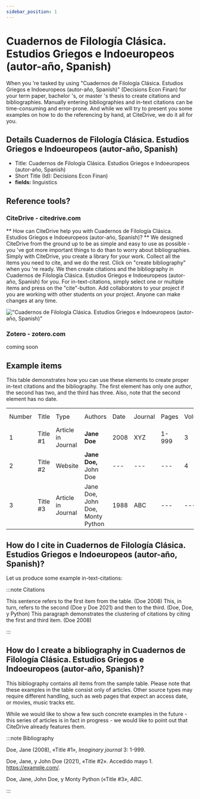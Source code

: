 ```yaml
---
sidebar_position: 1
---
```


# Cuadernos de Filología Clásica. Estudios Griegos e Indoeuropeos (autor-año, Spanish)

When you 're tasked by using "Cuadernos de Filología Clásica. Estudios Griegos e Indoeuropeos (autor-año, Spanish)" (Decisions Econ Finan) for your term paper, bachelor 's, or master 's thesis to create citations and bibliographies.
Manually entering bibliographies and in-text citations can be time-consuming and error-prone. And while we will try to present you some examples on how to do the referencing by hand, at CiteDrive, we do it all for you.

## Details  Cuadernos de Filología Clásica. Estudios Griegos e Indoeuropeos (autor-año, Spanish)
* Title: Cuadernos de Filología Clásica. Estudios Griegos e Indoeuropeos (autor-año, Spanish)
* Short Title (Id): Decisions Econ Finan)
* **fields:** linguistics

## Reference tools?
### CiteDrive - citedrive.com
** How can CiteDrive help you with Cuadernos de Filología Clásica. Estudios Griegos e Indoeuropeos (autor-año, Spanish)? **
We designed CiteDrive from the ground up to be as simple and easy to use as possible - you 've got more important things to do than to worry about bibliographies. Simply with CiteDrive, you create a library for your work. Collect all the items you need to cite, and we do the rest. Click on "create bibliography" when you 're ready. We then create citations and the bibliography in Cuadernos de Filología Clásica. Estudios Griegos e Indoeuropeos (autor-año, Spanish) for you. For in-text-citations, simply select one or multiple items and press on the "cite"-button. Add collaborators to your project if you are working with other students on your project. Anyone can make changes at any time.


!["Cuadernos de Filología Clásica. Estudios Griegos e Indoeuropeos (autor-año, Spanish)"](images/cuadernos-de-filologia-clasica-estudios-griegos-e-indoeuropeos-autorano-spanish.svg "Choose Cuadernos de Filología Clásica. Estudios Griegos e Indoeuropeos (autor-año, Spanish) in the CiteDrive App")

### Zotero - zotero.com

coming soon

## Example items

This table demonstrates how you can use these elements to create proper in-text citations and the bibliography. The first element has only one author, the second has two, and the third has three. Also, note that the second element has no date.


<table>
  <tr>
   <td>Number
   </td>
   <td>Title
   </td>
   <td>Type
   </td>
   <td>Authors
   </td>
   <td>Date
   </td>
   <td>Journal
   </td>
   <td>Pages
   </td>
   <td>Volume
   </td>
   <td>Issue
   </td>
   <td>Access Date
   </td>
  </tr>
  <tr>
   <td>1
   </td>
   <td>Title #1
   </td>
   <td>Article in Journal
   </td>
   <td><strong>Jane Doe</strong>
   </td>
   <td>2008
   </td>
   <td>XYZ
   </td>
   <td>1-999
   </td>
   <td>3
   </td>
   <td>2
   </td>
   <td>--
   </td>
  </tr>
  <tr>
   <td>
2
   </td>
   <td>Title #2
   </td>
   <td>Website
   </td>
   <td><strong>Jane Doe, </strong>John Doe
   </td>
   <td>---
   </td>
   <td>---
   </td>
   <td>---
   </td>
   <td>4
   </td>
   <td>---
   </td>
   <td>2020-05-01
   </td>
  </tr>
  <tr>
   <td>3
   </td>
   <td>Title #3
   </td>
   <td>Article in Journal
   </td>
   <td>Jane Doe, John Doe, Monty Python
   </td>
   <td>1988
   </td>
   <td>ABC
   </td>
   <td>---
   </td>
   <td>---
   </td>
   <td>16
   </td>
   <td>---
   </td>
  </tr>
</table>



## How do I cite in  Cuadernos de Filología Clásica. Estudios Griegos e Indoeuropeos (autor-año, Spanish)?

Let us produce some example in-text-citations:

:::note Citations


This sentence refers to the first item from the table. (Doe 2008) This, in turn, refers to the second (Doe y Doe 2021)
and then to the third.  (Doe, Doe, y Python)
This paragraph demonstrates the clustering of citations by citing the first and third item. (Doe 2008)

:::

## How do I create a bibliography in Cuadernos de Filología Clásica. Estudios Griegos e Indoeuropeos (autor-año, Spanish)?

This bibliography contains all items from the sample table. Please note that these examples in the table consist only of articles. Other source types may require different handling, such as web pages that expect an access date, or movies, music tracks etc.

While we would like to show a few such concrete examples in the future - this series of articles is in fact in progress - we would like to point out that CiteDrive already features them.

:::note Bibliography

Doe, Jane (2008), «Title #1», <i>Imaginary journal</i> 3: 1-999.

Doe, Jane, y John  Doe (2021), «Title #2». Accedido mayo 1. https://example.com/.

Doe, Jane, John Doe, y Monty Python («Title #3», <i>ABC</i>.



:::


        